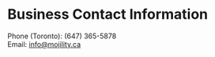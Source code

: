 
<SEO title="Contact Information"/>

# Business Contact Information

Phone (Toronto): (647) 365-5878<br />
Email: <a href="mailto:info@mojility.ca">info@mojility.ca</a>

